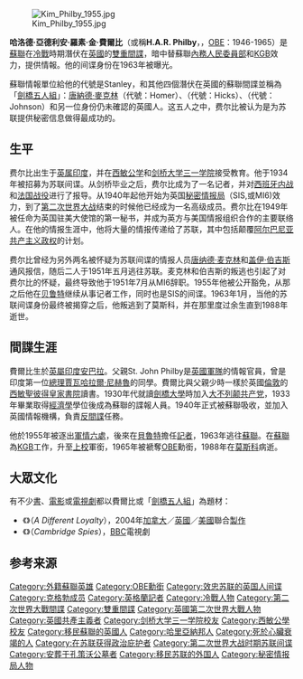 {{Infobox Person
| name = 金·費爾比<br/>{{lang|en|Harold Adrian Russell Philby}}
|box_width = 250px
| image = The Soviet Union 1990 CPA 6266 stamp (Soviet Intelligence Agents. Kim Philby).jpg
| image_size = 250px
| caption = 
| birth_name = 哈洛德·亞德利安·羅素·費爾比
| birth_date = {{birth date|1912|01|01}}
| birth_place = {{flag|British Raj}}[[旁遮普省|旁遮普省]][[安巴拉|安巴拉]] 
| death_date = {{death date and age|1988|05|11|1912|01|01}}
| death_place = {{USSR}}[[俄羅斯蘇維埃聯邦社會主義共和國|蘇俄]][[莫斯科|莫斯科]]
| death_cause =
| resting_place =
| resting_place_coordinates =
| residence = 
| nationality =
| other_names =
| known_for = 
| education = 
| employer = 
| occupation = 
| title = 
| salary = 
| networth = 
| height = 
| weight = 
| term = 
| predecessor =
| successor = 
| party = 
| boards = 
| religion = 
| spouse = [[Litzi_Friedman|Alice (Litzi) Friedman]]<br>Aileen Furse<br>Eleanor Brewer<br>[[Rufina_Ivanova_Pukhova|Rufina Ivanova]]
| partner = 
| children = 
| parents = 
| relatives = 
| signature = 
| awards=
{{{!}} style="background: transparent"
{{!}} {{列宁勋章}}{{!!}}{{红旗勋章}}{{!!}}{{一级卫国战争勋章}}{{!!}}{{各族人民友谊勋章}}
{{!}}}
| website = 
| footnotes = 
}}
[[File:Kim_Philby_1955.jpg|thumb]]

'''哈洛德·亞德利安·羅素·金·費爾比'''（{{lang-en|'''Harold Adrian Russell "Kim" Philby'''}}或稱'''H.A.R. Philby'''，{{bd|1912年|1月1日|1988年|5月11日|catIdx=Philby}}，[[OBE|OBE]]：1946-1965）是[[蘇聯|蘇聯]]在[[冷戰|冷戰]]時期潛伏在[[英國|英國]]的[[雙重間諜|雙重間諜]]，暗中替蘇聯[[內務人民委員部|內務人民委員部]]和[[KGB|KGB]]效力，提供情報。他的间谍身份在1963年被曝光。

蘇聯情報單位給他的代號是Stanley，和其他四個潛伏在英國的蘇聯間諜並稱為「[[劍橋五人組|劍橋五人組]]」：[[唐納德·麥克林|唐納德·麥克林]]（代號：Homer）、{{link-en|蓋伊·伯吉斯|Guy Burgess}}（代號：Hicks）、{{link-en|安東尼·布倫特|Anthony Blunt}}（代號：Johnson）和另一位身份仍未確認的英國人{{link-en|約翰·凱恩克洛斯|John Cairncross}}。这五人之中，费尔比被认为是为苏联提供秘密信息做得最成功的。

==生平==
费尔比出生于[[英属印度|英属印度]]，并在[[西敏公学|西敏公学]]和[[剑桥大学|剑桥大学]][[三一学院|三一学院]]接受教育。他于1934年被招募为苏联间谍。从剑桥毕业之后，费尔比成为了一名记者，并对[[西班牙内战|西班牙内战]]和[[法国战役|法国战役]]进行了报导。从1940年起他开始为英国[[秘密情报局|秘密情报局]]（SIS,或MI6)效力，到了[[第二次世界大战|第二次世界大战]]结束的时候他已经成为一名高级成员。费尔比在1949年被任命为英国驻美大使馆的第一秘书，并成为英方与美国情报组织合作的主要联络人。在他的情报生涯中，他将大量的情报传递给了苏联，其中包括颠覆[[阿尔巴尼亚社会主义人民共和国|阿尔巴尼亚共产主义政权]]的计划。

费尔比曾经为另外两名被怀疑为苏联间谍的情报人员[[唐纳德·麦克林|唐纳德·麦克林]]和[[盖伊·伯吉斯|盖伊·伯吉斯]]通风报信，随后二人于1951年五月逃往苏联。麦克林和伯吉斯的叛逃也引起了对费尔比的怀疑，最终导致他于1951年7月从MI6辞职。1955年他被公开豁免，从那之后他在[[贝鲁特|贝鲁特]]继续从事记者工作，同时也是SIS的间谍。1963年1月，当他的苏联间谍身份最终被揭穿之后，他叛逃到了莫斯科，并在那里度过余生直到1988年逝世。

== 間諜生涯 ==
費爾比生於[[英屬印度|英屬印度]][[安巴拉|安巴拉]]。父親St. John Philby是[[英國軍隊|英國軍隊]]的情報官員，曾是印度第一位[[印度總理|總理]][[賈瓦哈拉爾·尼赫魯|賈瓦哈拉爾·尼赫魯]]的同學。費爾比與父親少時一樣於英國[[倫敦|倫敦]]的[[西敏聖彼得皇家書院|西敏聖彼得皇家書院]]讀書。1930年代就讀[[劍橋大學|劍橋大學]]時加入[[大不列颠共产党|大不列颠共产党]]，1933年畢業取得[[經濟學|經濟學]]學位後成為蘇聯的諜報人員。1940年正式被蘇聯吸收，並加入英國情報機構，負責[[反間諜|反間諜]]任務。

他於1955年被逐出[[軍情六處|軍情六處]]，後來在[[貝魯特|貝魯特]]擔任[[記者|記者]]，1963年逃往[[蘇聯|蘇聯]]。在[[蘇聯|蘇聯]]為[[KGB|KGB]]工作，升至[[上校|上校]]軍銜，1965年被褫奪[[OBE|OBE]]勳銜，1988年在[[莫斯科|莫斯科]]病逝。

==大眾文化==
有不少[[書|書]]、[[電影|電影]]或[[電視劇|電視劇]]都以費爾比或「[[劍橋五人組|劍橋五人組]]」為題材：
*《{{link-en|忠誠與背叛|A Different Loyalty}}》（''A Different Loyalty''），2004年[[加拿大電影|加拿大]]／[[英國電影|英國]]／[[美國電影|美國]]聯合[[製片|製作]]
*《{{link-en|劍橋風雲|Cambridge Spies}}》（''Cambridge Spies''），[[BBC|BBC]]電視劇

==参考来源==
{{reflist}}

{{苏联间谍}}
{{Authority control}}
{{DEFAULTSORT:Philby, Kim}}
[[Category:外籍蘇聯英雄|Category:外籍蘇聯英雄]]
[[Category:OBE勳銜|Category:OBE勳銜]]
[[Category:效忠苏联的英国人间谍|Category:效忠苏联的英国人间谍]]
[[Category:克格勃成员|Category:克格勃成员]]
[[Category:英格蘭記者|Category:英格蘭記者]]
[[Category:冷戰人物|Category:冷戰人物]]
[[Category:第二次世界大戰間諜|Category:第二次世界大戰間諜]]
[[Category:雙重間諜|Category:雙重間諜]]
[[Category:英國第二次世界大戰人物|Category:英國第二次世界大戰人物]]
[[Category:英國共產主義者|Category:英國共產主義者]]
[[Category:剑桥大学三一学院校友|Category:剑桥大学三一学院校友]]
[[Category:西敏公學校友|Category:西敏公學校友]]
[[Category:移民蘇聯的英國人|Category:移民蘇聯的英國人]]
[[Category:哈里亞納邦人|Category:哈里亞納邦人]]
[[Category:死於心臟衰竭的人|Category:死於心臟衰竭的人]]
[[Category:在苏联获得政治庇护者|Category:在苏联获得政治庇护者]]
[[Category:第二次世界大战时期苏联间谍|Category:第二次世界大战时期苏联间谍]]
[[Category:安葬于孔策沃公墓者|Category:安葬于孔策沃公墓者]]
[[Category:移民苏联的外国人|Category:移民苏联的外国人]]
[[Category:秘密情报局人物|Category:秘密情报局人物]]
